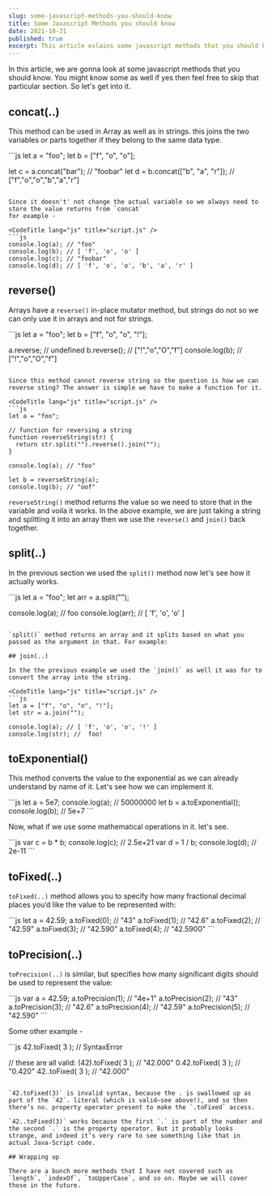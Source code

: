```yaml
---
slug: some-javascript-methods-you-should-know
title: Some Javascript Methods you should know
date: 2021-10-21
published: true
excerpt: This article exlains some javascript methods that you should know, such as concat, split, join etc.
---
```


In this article, we are gonna look at some javascript methods that you should know. You might know some as well if yes then feel free to skip that particular section. So let's get into it.

## concat(..)

This method can be used in Array as well as in strings. this joins the two variables or parts together if they belong to the same data type.

<CodeTitle lang="js" title="script.js" />
```js
let a = "foo";
let b = ["f", "o", "o"];

let c = a.concat("bar"); // "foobar"
let d = b.concat(["b", "a", "r"]); // ["f","o","o","b","a","r"]
```

Since it doesn't' not change the actual variable so we always need to store the value returns from `concat`
for example -

<CodeTitle lang="js" title="script.js" />
```js
console.log(a); // "foo"
console.log(b); // [ 'f', 'o', 'o' ]
console.log(c); // "foobar"
console.log(d); // [ 'f', 'o', 'o', 'b', 'a', 'r' ]
```

## reverse()

Arrays have a `reverse()` in-place mutator method, but strings do not so we can only use it in arrays and not for strings.

<CodeTitle lang="js" title="script.js" />
```js
let a = "foo";
let b = ["f", "o", "o", "!"];

a.reverse; // undefined
b.reverse(); // ["!","o","O","f"]
console.log(b); // ["!","o","O","f"]
```

Since this method cannot reverse string so the question is how we can reverse sting? The answer is simple we have to make a function for it.

<CodeTitle lang="js" title="script.js" />
```js
let a = "foo";

// function for reversing a string
function reverseString(str) {
  return str.split("").reverse().join("");
}

console.log(a); // "foo"

let b = reverseString(a);
console.log(b); // "oof"
```

`reverseString()` method returns the value so we need to store that in the variable and voila it works. In the above example, we are just taking a string and splitting it into an array then we use the `reverse()` and `join()` back together.

## split(..)

In the previous section we used the `split()` method now let's see how it actually works.

<CodeTitle lang="js" title="script.js" />
```js
let a = "foo";
let arr = a.split("");

console.log(a); // foo
console.log(arr); //  [ 'f', 'o', 'o' ]
```

`split()` method returns an array and it splits based on what you passed as the argument in that. For example:

## join(..)

In the the previous example we used the `join()` as well it was for to convert the array into the string.

<CodeTitle lang="js" title="script.js" />
```js
let a = ["f", "o", "o", "!"];
let str = a.join("");

console.log(a); // [ 'f', 'o', 'o', '!' ]
console.log(str); //  foo!
```

## toExponential()

This method converts the value to the exponential as we can already understand by name of it. Let's see how we can implement it.

<CodeTitle lang="js" title="script.js" />
```js
let a = 5e7;
console.log(a); // 50000000
let b = a.toExponential();
console.log(b); // 5e+7
```

Now, what if we use some mathematical operations in it. let's see.

<CodeTitle lang="js" title="script.js" />
```js
var c = b * b;
console.log(c); // 2.5e+21
var d = 1 / b;
console.log(d); // 2e-11
```

## toFixed(..)

`toFixed(..)` method allows you to specify how many fractional
decimal places you’d like the value to be represented with:

<CodeTitle lang="js" title="script.js" />
```js
let a = 42.59;
a.toFixed(0); // "43"
a.toFixed(1); // "42.6"
a.toFixed(2); // "42.59"
a.toFixed(3); // "42.590"
a.toFixed(4); // "42.5900"
```

## toPrecision(..)

`toPrecision(..)` is similar, but specifies how many significant digits should be used to represent the value:

<CodeTitle lang="js" title="script.js" />
```js
var a = 42.59;
a.toPrecision(1); // "4e+1"
a.toPrecision(2); // "43"
a.toPrecision(3); // "42.6"
a.toPrecision(4); // "42.59"
a.toPrecision(5); // "42.590"
```

Some other example -

<CodeTitle lang="js" title="script.js" />
```js
42.toFixed( 3 ); // SyntaxError

// these are all valid:
(42).toFixed( 3 ); // "42.000"
0.42.toFixed( 3 ); // "0.420"
42..toFixed( 3 ); // "42.000"
```

`42.toFixed(3)` is invalid syntax, because the . is swallowed up as part of the `42`. literal (which is valid—see above!), and so then there’s no. property operator present to make the `.toFixed` access.

`42..toFixed(3)` works because the first `.` is part of the number and the second `.` is the property operator. But it probably looks strange, and indeed it’s very rare to see something like that in actual Java‐Script code.

## Wrapping up

There are a bunch more methods that I have not covered such as `length`, `indexOf`, `toUpperCase`, and so on. Maybe we will cover those in the future.
